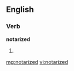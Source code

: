 ==English==
===Verb===
'''notarized'''
# {{past of|[[notarize]]}}

[[mg:notarized]]
[[vi:notarized]]